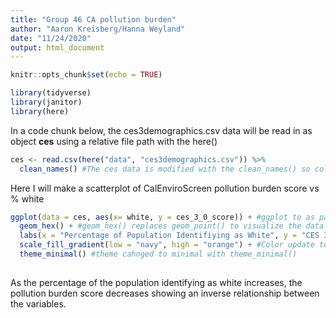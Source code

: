 ```yaml
---
title: "Group 46 CA pollution burden"
author: "Aaron Kreisberg/Hanna Weyland"
date: "11/24/2020"
output: html_document
---
```


```r
knitr::opts_chunk$set(echo = TRUE)

library(tidyverse)
library(janitor)
library(here)
```


In a code chunk below, the ces3demographics.csv data will be read in as object **ces** using a relative file path with the here()

```r
ces <- read.csv(here("data", "ces3demographics.csv")) %>% 
  clean_names() #The ces data is modified with the clean_names() so column names are in lower snake case
```

Here I will make a scatterplot of CalEnviroScreen pollution burden score vs % white
```r
ggplot(data = ces, aes(x= white, y = ces_3_0_score)) + #ggplot to as part of visualizing data
  geom_hex() + #geom_hex() replaces geom_point() to visualize the data
  labs(x = "Percentage of Population Identifiying as White", y = "CES 3.0 Score", title = "CES 3.0 Scores Compared to White Percentage of population") + #Use labs()to give more descriptive titles 
  scale_fill_gradient(low = "navy", high = "orange") + #Color update to "navy" and "orange" using scale_fill_gradient()
  theme_minimal() #theme cahnged to minimal with theme_minimal()
 
```
As the percentage of the population identifying as white increases, the pollution burden score decreases showing an inverse relationship between the variables. 
